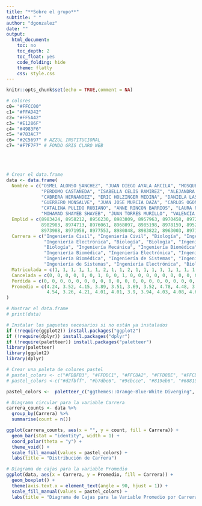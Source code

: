 ```yaml
---
title: "**Sobre el grupo**"
subtitle: " "
author: "dgonzalez"
date: ""
output:
  html_document:
    toc: no
    toc_depth: 2
    toc_float: yes
    code_folding: hide
    theme: flatly
    css: style.css
---
```

```r
knitr::opts_chunk$set(echo = TRUE,comment = NA)

# colores
c0= "#FFCC00"
c1= "#FFAD42"
c2= "#FF5A42"
c3= "#E1286F"
c4= "#4983F6"
c5= "#783AC7"
c6= "#2C5697" # AZZUL INSTITUCIONAL
c7= "#F7F7F7" # FONDO GRIS CLARO WEB

```


<br/><br/>

```r
# Crear el data.frame
data <- data.frame(
  Nombre = c("OSMEL ALONSO SANCHEZ", "JUAN DIEGO AYALA ARCILA", "MOSQUERA CAICEDO", "JUAN CANCHALA JIMENEZ", "SIMON CARVAJAL CAMPO",
             "PERDOMO CASTAÑEDA", "ISABELLA CELIS RAMIREZ", "ALEJANDRA CORAL DUQUE", "JUAN DIAZ BENAVIDES", "MARIA GOMEZ PARAMO",
             "CABRERA HERNANDEZ", "ERIC HOLZINGER MEDINA", "DANIELA LASSO GOMEZ", "LONDOÑO MARTINEZ", "JUAN MARULANDA POVEDA",
             "GUERRERO MONSALVE", "JUAN JOSE MURCIA DAZA", "CARLOS OGONAGA GARCIA", "ALEJANDRA OSPINA GARCIA", "AMY SOFIA PARRA MEJIA",
             "CATALINA PULIDO RUBIANO", "ANNE RINCON BARRIOS", "LAURA RIVERA TOCORA", "NAOMI RUIZ CEBALLOS", "ISABELA SANABRIA CHACON",
             "MOHAMAD SHAYEB SHAYEB", "JUAN TORRES MURILLO", "VALENCIA GONZALEZ", "MARIA VERANO RODRIGUEZ", "JUAN VILLARROEL LUENGAS"),
  Emplid = c(8983424, 8958212, 8956230, 8983809, 8957963, 8970458, 8972408, 8979208, 8983956, 8950126,
             8982983, 8974713, 8976061, 8968097, 8985198, 8978159, 8952652, 8973603, 8975754, 8975291,
             8973988, 8971958, 8977553, 8980848, 8983822, 8963003, 8971204, 8979644, 8979991, 8971881),
  Carrera = c("Ingeniería Civil", "Ingeniería Civil", "Biología", "Ingeniería de Sistemas", "Ingeniería Civil",
              "Ingeniería Electrónica", "Biología", "Biología", "Ingeniería Mecánica", "Ingeniería Mecánica",
              "Biología", "Ingeniería Mecánica", "Ingeniería Biomédica", "Ingeniería Biomédica", "Biología",
              "Ingeniería Biomédica", "Ingeniería Electrónica", "Ingeniería Biomédica", "Ingeniería Biomédica", "Ingeniería Biomédica",
              "Ingeniería Biomédica", "Ingeniería de Sistemas", "Ingeniería Biomédica", "Biología", "Biología",
              "Ingeniería de Sistemas", "Ingeniería Electrónica", "Biología", "Biología", "Ingeniería Electrónica"),
  Matriculada = c(1, 1, 1, 1, 1, 1, 2, 1, 1, 2, 1, 1, 1, 1, 1, 1, 1, 1, 1, 1, 1, 1, 1, 1, 1, 1, 1, 1, 1, 1),
  Cancelada = c(0, 0, 0, 0, 0, 0, 1, 0, 0, 1, 0, 0, 0, 0, 0, 0, 0, 0, 0, 0, 0, 0, 0, 0, 0, 0, 0, 0, 0, 0),
  Perdida = c(0, 0, 0, 0, 0, 0, 0, 0, 0, 0, 0, 0, 0, 0, 0, 0, 0, 0, 0, 0, 0, 0, 0, 0, 0, 0, 0, 0, 0, 0),
  Promedio = c(4.24, 3.52, 4.15, 3.89, 3.51, 3.69, 3.52, 4.78, 4.48, 3.48, 4.11, 4.32, 3.67, 3.61, 4.2,
               4.54, 3.26, 4.21, 4.01, 4.01, 3.9, 3.94, 4.03, 4.08, 4.6, 4.11, 4.04, 4.31, 4.18, 4.32)
)

# Mostrar el data.frame
# print(data)

# Instalar los paquetes necesarios si no están ya instalados
if (!require(ggplot2)) install.packages("ggplot2")
if (!require(dplyr)) install.packages("dplyr")
if (!require(paletteer)) install.packages("paletteer")
library(paletteer)
library(ggplot2)
library(dplyr)

# Crear una paleta de colores pastel
# pastel_colors <- c("#FDBFB3", "#FFDDC1", "#FFC8A2", "#FFD8BE", "#FFCB9A", "#FFC3A0", "#FF9AA2", "#FFDAC1")
# pastel_colors <-c("#d2fbff", "#b7dbe6", "#9cbcce", "#819eb6", "#68819e", "#4e6587", "#354b71", "#19325b")

pastel_colors <-  paletteer_c("ggthemes::Orange-Blue-White Diverging", 8)

# Diagrama circular para la variable Carrera
carrera_counts <- data %>% 
  group_by(Carrera) %>% 
  summarise(count = n())

ggplot(carrera_counts, aes(x = "", y = count, fill = Carrera)) +
  geom_bar(stat = "identity", width = 1) +
  coord_polar(theta = "y") +
  theme_void() +
  scale_fill_manual(values = pastel_colors) +
  labs(title = "Distribución de Carrera")

# Diagrama de cajas para la variable Promedio
ggplot(data, aes(x = Carrera, y = Promedio, fill = Carrera)) +
  geom_boxplot() +
  theme(axis.text.x = element_text(angle = 90, hjust = 1)) +
  scale_fill_manual(values = pastel_colors) +
  labs(title = "Diagrama de Cajas para la Variable Promedio por Carrera")



```

